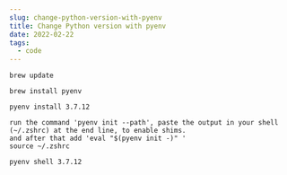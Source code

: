 ```yaml
---
slug: change-python-version-with-pyenv
title: Change Python version with pyenv
date: 2022-02-22
tags:
  - code
---
```

`brew update`

`brew install pyenv`

`pyenv install 3.7.12`

`run the command 'pyenv init --path', paste the output in your shell (~/.zshrc) at the end line, to enable shims.`\
`and after that add 'eval "$(pyenv init -)" '`\
`source ~/.zshrc`

`pyenv shell 3.7.12`